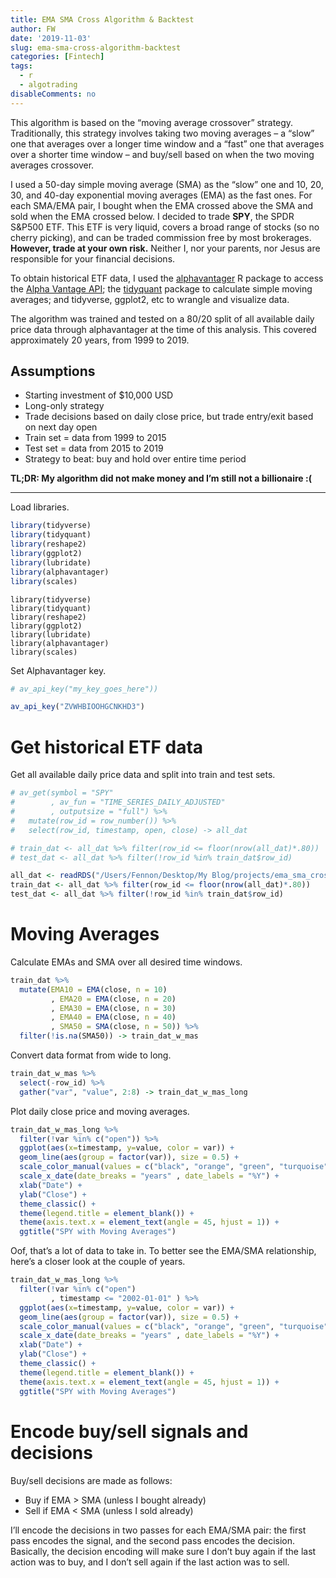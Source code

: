 ```yaml
---
title: EMA SMA Cross Algorithm & Backtest
author: FW
date: '2019-11-03'
slug: ema-sma-cross-algorithm-backtest
categories: [Fintech]
tags:
  - r
  - algotrading
disableComments: no
---
```


This algorithm is based on the "moving average crossover" strategy. Traditionally, this strategy involves taking two moving averages -- a "slow" one that averages over a longer time window and a "fast" one that averages over a shorter time window -- and buy/sell based on when the two moving averages crossover.

I used a 50-day simple moving average (SMA) as the "slow" one and 10, 20, 30, and 40-day exponential moving averages (EMA) as the fast ones. For each SMA/EMA pair, I bought when the EMA crossed above the SMA and sold when the EMA crossed below. I decided to trade **SPY**, the SPDR S&P500 ETF. This ETF is very liquid, covers a broad range of stocks (so no cherry picking), and can be traded commission free by most brokerages. **However, trade at your own risk.** Neither I, nor your parents, nor Jesus are responsible for your financial decisions. 

To obtain historical ETF data, I used the <a href="https://github.com/business-science/alphavantager">alphavantager</a> R package to access the <a href="https://www.alphavantage.co/documentation/">Alpha Vantage API</a>; the <a href="https://github.com/business-science/tidyquant">tidyquant</a> package to calculate simple moving averages; and tidyverse, ggplot2, etc to wrangle and visualize data.

The algorithm was trained and tested on a 80/20 split of all available daily price data through alphavantager at the time of this analysis. This covered approximately 20 years, from 1999 to 2019.

## Assumptions

* Starting investment of $10,000 USD
* Long-only strategy
* Trade decisions based on daily close price, but trade entry/exit based on next day open
* Train set = data from 1999 to 2015
* Test set = data from 2015 to 2019
* Strategy to beat: buy and hold over entire time period

**TL;DR: My algorithm did not make money and I'm still not a billionaire :( **

***

Load libraries.

```r
library(tidyverse)
library(tidyquant)
library(reshape2)
library(ggplot2)
library(lubridate)
library(alphavantager)
library(scales)
```

```
library(tidyverse)
library(tidyquant)
library(reshape2)
library(ggplot2)
library(lubridate)
library(alphavantager)
library(scales)
```

Set Alphavantager key.
```r
# av_api_key("my_key_goes_here"))
```
```r
av_api_key("ZVWHBIOOHGCNKHD3")
```

# Get historical ETF data

Get all available daily price data and split into train and test sets.

```r
# av_get(symbol = "SPY"
#        , av_fun = "TIME_SERIES_DAILY_ADJUSTED"
#        , outputsize = "full") %>%
#   mutate(row_id = row_number()) %>%
#   select(row_id, timestamp, open, close) -> all_dat

# train_dat <- all_dat %>% filter(row_id <= floor(nrow(all_dat)*.80))
# test_dat <- all_dat %>% filter(!row_id %in% train_dat$row_id)
```

```r
all_dat <- readRDS("/Users/Fennon/Desktop/My Blog/projects/ema_sma_cross/all_dat.rds")
train_dat <- all_dat %>% filter(row_id <= floor(nrow(all_dat)*.80))
test_dat <- all_dat %>% filter(!row_id %in% train_dat$row_id)
```


# Moving Averages

Calculate EMAs and SMA over all desired time windows.

```r
train_dat %>%
  mutate(EMA10 = EMA(close, n = 10)
         , EMA20 = EMA(close, n = 20)
         , EMA30 = EMA(close, n = 30)
         , EMA40 = EMA(close, n = 40)
         , SMA50 = SMA(close, n = 50)) %>%
  filter(!is.na(SMA50)) -> train_dat_w_mas
```

Convert data format from wide to long.

```r
train_dat_w_mas %>%
  select(-row_id) %>% 
  gather("var", "value", 2:8) -> train_dat_w_mas_long
```


Plot daily close price and moving averages.

```r
train_dat_w_mas_long %>% 
  filter(!var %in% c("open")) %>% 
  ggplot(aes(x=timestamp, y=value, color = var)) +
  geom_line(aes(group = factor(var)), size = 0.5) +
  scale_color_manual(values = c("black", "orange", "green", "turquoise", "magenta", "blue")) +
  scale_x_date(date_breaks = "years" , date_labels = "%Y") +
  xlab("Date") +
  ylab("Close") +
  theme_classic() +
  theme(legend.title = element_blank()) +
  theme(axis.text.x = element_text(angle = 45, hjust = 1)) +
  ggtitle("SPY with Moving Averages")
```

Oof, that's a lot of data to take in. To better see the EMA/SMA relationship, here's a closer look at the couple of years.

```r
train_dat_w_mas_long %>% 
  filter(!var %in% c("open")
         , timestamp <= "2002-01-01" ) %>% 
  ggplot(aes(x=timestamp, y=value, color = var)) +
  geom_line(aes(group = factor(var)), size = 0.5) +
  scale_color_manual(values = c("black", "orange", "green", "turquoise", "magenta", "blue")) +
  scale_x_date(date_breaks = "years" , date_labels = "%Y") +
  xlab("Date") +
  ylab("Close") +
  theme_classic() +
  theme(legend.title = element_blank()) +
  theme(axis.text.x = element_text(angle = 45, hjust = 1)) +
  ggtitle("SPY with Moving Averages")
```

# Encode buy/sell signals and decisions

Buy/sell decisions are made as follows:

* Buy if EMA > SMA (unless I bought already)
* Sell if EMA < SMA (unless I sold already)

I'll encode the decisions in two passes for each EMA/SMA pair: the first pass encodes the signal, and the second pass encodes the decision. Basically, the decision encoding will make sure I don't buy again if the last action was to buy, and I don't sell again if the last action was to sell. 



